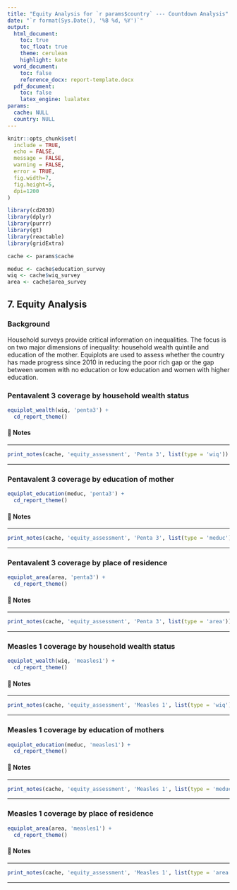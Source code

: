 ```yaml
---
title: "Equity Analysis for `r params$country` --- Countdown Analysis"
date: "`r format(Sys.Date(), '%B %d, %Y')`"
output: 
  html_document:
    toc: true
    toc_float: true
    theme: cerulean
    highlight: kate
  word_document:
    toc: false
    reference_docx: report-template.docx
  pdf_document:
    toc: false
    latex_engine: lualatex
params:
  cache: NULL
  country: NULL
---
```


```r
knitr::opts_chunk$set(
  include = TRUE,
  echo = FALSE,
  message = FALSE,
  warning = FALSE,
  error = TRUE,
  fig.width=7, 
  fig.height=5, 
  dpi=1200
)

library(cd2030)
library(dplyr)
library(purrr)
library(gt)
library(reactable)
library(gridExtra)

cache <- params$cache

meduc <- cache$education_survey
wiq <- cache$wiq_survey
area <- cache$area_survey
```

## 7. Equity Analysis {-}

### Background 

Household surveys provide critical information on inequalities. The focus is on 
two major dimensions of inequality: household wealth quintile and education of 
the mother. Equiplots are used to assess whether the country has made progress 
since 2010 in reducing the poor rich gap or the gap between women with no education 
or low education and women with higher education.


### Pentavalent 3 coverage by household wealth status

```r
equiplot_wealth(wiq, 'penta3') +
  cd_report_theme()
```

#### 📝 Notes 

::: {custom-style="Style1"}

---

```r
print_notes(cache, 'equity_assessment', 'Penta 3', list(type = 'wiq'))
```

---

:::


### Pentavalent 3 coverage by education of mother

```r
equiplot_education(meduc, 'penta3') +
  cd_report_theme()
```

#### 📝 Notes 

::: {custom-style="Style1"}

---

```r
print_notes(cache, 'equity_assessment', 'Penta 3', list(type = 'meduc'))
```

---

:::

### Pentavalent 3 coverage by place of residence

```r
equiplot_area(area, 'penta3') +
  cd_report_theme()
```

#### 📝 Notes 

::: {custom-style="Style1"}

---

```r
print_notes(cache, 'equity_assessment', 'Penta 3', list(type = 'area'))
```

---

:::

### Measles 1 coverage by household wealth status

```r
equiplot_wealth(wiq, 'measles1') +
  cd_report_theme()
```

#### 📝 Notes 

::: {custom-style="Style1"}

---

```r
print_notes(cache, 'equity_assessment', 'Measles 1', list(type = 'wiq'))
```

---

:::


### Measles 1 coverage by education of mothers

```r
equiplot_education(meduc, 'measles1') +
  cd_report_theme()
```

#### 📝 Notes 

::: {custom-style="Style1"}

---

```r
print_notes(cache, 'equity_assessment', 'Measles 1', list(type = 'meduc'))
```

---

:::

### Measles 1 coverage by place of residence

```r
equiplot_area(area, 'measles1') +
  cd_report_theme()
```

#### 📝 Notes 

::: {custom-style="Style1"}

---

```r
print_notes(cache, 'equity_assessment', 'Measles 1', list(type = 'area'))
```

---

:::
